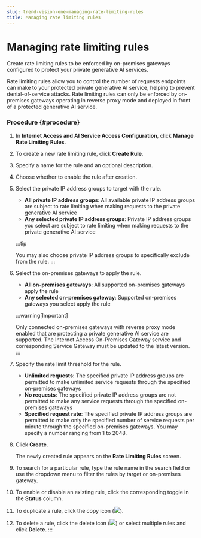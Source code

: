 ```yaml
---
slug: trend-vision-one-managing-rate-limiting-rules
title: Managing rate limiting rules
---
```

# Managing rate limiting rules

Create rate limiting rules to be enforced by on-premises gateways configured to protect your private generative AI services.

Rate limiting rules allow you to control the number of requests endpoints can make to your protected private generative AI service, helping to prevent denial-of-service attacks. Rate limiting rules can only be enforced by on-premises gateways operating in reverse proxy mode and deployed in front of a protected generative AI service.

### Procedure {#procedure}

1.  In **Internet Access and AI Service Access Configuration**, click **Manage Rate Limiting Rules**.

2.  To create a new rate limiting rule, click **Create Rule**.

3.  Specify a name for the rule and an optional description.

4.  Choose whether to enable the rule after creation.

5.  Select the private IP address groups to target with the rule.

    - **All private IP address groups**: All available private IP address groups are subject to rate limiting when making requests to the private generative AI service
    - **Any selected private IP address groups**: Private IP address groups you select are subject to rate limiting when making requests to the private generative AI service

    :::tip

    You may also choose private IP address groups to specifically exclude from the rule.
    :::

6.  Select the on-premises gateways to apply the rule.

    - **All on-premises gateways**: All supported on-premises gateways apply the rule
    - **Any selected on-premises gateway**: Supported on-premises gateways you select apply the rule

    :::warning[Important]

    Only connected on-premises gateways with reverse proxy mode enabled that are protecting a private generative AI service are supported. The Internet Access On-Premises Gateway service and corresponding Service Gateway must be updated to the latest version.
    :::

7.  Specify the rate limit threshold for the rule.

    - **Unlimited requests**: The specified private IP address groups are permitted to make unlimited service requests through the specified on-premises gateways
    - **No requests**: The specified private IP address groups are not permitted to make any service requests through the specified on-premises gateways
    - **Specified request rate**: The specified private IP address groups are permitted to make only the specified number of service requests per minute through the specified on-premises gateways. You may specify a number ranging from 1 to 2048.

8.  Click **Create**.

    The newly created rule appears on the **Rate Limiting Rules** screen.

9.  To search for a particular rule, type the rule name in the search field or use the dropdown menu to filter the rules by target or on-premises gateway.

10. To enable or disable an existing rule, click the corresponding toggle in the **Status** column.

11. To duplicate a rule, click the copy icon (![](/images/duplicate=e79af1b6-17af-40ad-b942-53ffb9e796d2.webp)).

12. To delete a rule, click the delete icon (![](/images/delete_connector=3fc07446-32b8-4304-a62e-6c9ecc08d84f.webp)) or select multiple rules and click **Delete**.
:::
